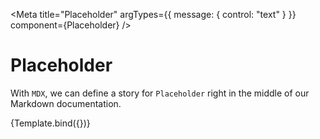 
<Meta
  title="Placeholder"
  argTypes={{ message: { control: "text" } }}
  component={Placeholder}
/>


# Placeholder

With `MDX`, we can define a story for `Placeholder` right in the middle of our
Markdown documentation.

<Canvas>
  <Story
    name="Default"
    args={{
      status: "info",
      message:
        "This is a placeholder component to test the initial plumbing of Easy UI. It will be removed once the plumbing is complete.",
    }}
  >
    {Template.bind({})}
  </Story>
</Canvas>

<ArgsTable story="Default" />
